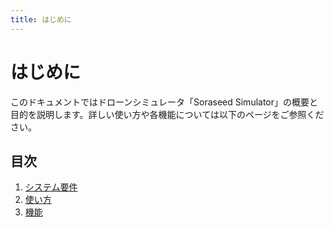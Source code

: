 ```yaml
---
title: はじめに
---
```


# はじめに

このドキュメントではドローンシミュレータ「Soraseed Simulator」の概要と目的を説明します。詳しい使い方や各機能については以下のページをご参照ください。

## 目次

1. [システム要件](./requirements)
2. [使い方](./usage)
3. [機能](./features) 